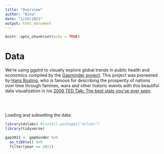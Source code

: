 ```yaml
---
title: "Overview"
author: "Nina"
date: "2/26/2021"
output: html_document
---
```


```r
knitr::opts_chunk$set(echo = TRUE)
```


# Data

We're using ggplot to visually explore global trends in public health and economics compiled by the [Gapminder project](https://www.gapminder.org/about/). This project was pioneered by [Hans Rosling](https://www.ted.com/speakers/hans_rosling), who is famous for describing the prosperity of nations over time through famines, wars and other historic events with this beautiful data visualization in his [2006 TED Talk: The best stats you've ever seen](https://www.ted.com/talks/hans_rosling_shows_the_best_stats_you_ve_ever_seen). 

<br>
<br>

Loading and subsetting the data:
```r

library(dslabs) #install.packages("dslabs")
library(tidyverse)

gap2011 <- gapminder %>% 
  as_tibble() %>% 
  filter(year == 2011)

```
